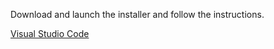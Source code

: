 Download and launch the installer and follow the instructions.

[Visual Studio Code](https://code.visualstudio.com/)



